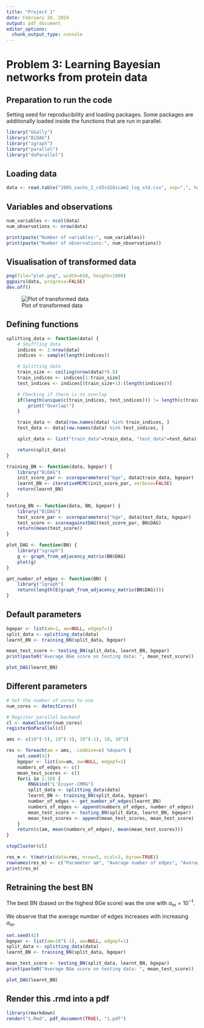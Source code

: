 ```yaml
---
title: "Project 1"
date: February 28, 2024
output: pdf_document
editor_options: 
  chunk_output_type: console
---
```


# Problem 3: Learning Bayesian networks from protein data

## Preparation to run the code

Setting seed for reproducibility and loading packages. Some packages are additionally loaded 
inside the functions that are run in parallel.

```r
library("GGally")
library("BiDAG")
library("igraph")
library("parallel")
library("doParallel")
```

## Loading data

```r
data <- read.table("2005_sachs_2_cd3cd28icam2_log_std.csv", sep=",", header=TRUE)
```

## Variables and observations

```r
num_variables <- ncol(data)
num_observations <- nrow(data)

print(paste("Number of variables:", num_variables))
print(paste("Number of observations:", num_observations))
```

## Visualisation of transformed data

```r
png(file="plot.png", width=650, height=1000)
ggpairs(data, progress=FALSE)
dev.off()
```

![Plot of transformed data](plot.png)

\newpage

## Defining functions

```r
splitting_data <- function(data) {
    # Shuffling data
    indices <- 1:nrow(data)
    indices <- sample(length(indices))

    # Splitting data
    train_size <- ceiling(nrow(data)*0.8)
    train_indices <- indices[1:train_size]
    test_indices <- indices[(train_size+1):(length(indices))]

    # Checking if there is no overlap
    if(length(unique(c(train_indices, test_indices))) != length(c(train_indices, test_indices))) {
        print("Overlap!")
    }

    train_data <- data[row.names(data) %in% train_indices, ]
    test_data <- data[row.names(data) %in% test_indices, ]

    split_data <- list("train_data"=train_data, "test_data"=test_data)

    return(split_data)
}

training_BN <- function(data, bgepar) {
    library("BiDAG")
    init_score_par <- scoreparameters("bge", data$train_data, bgepar)
    learnt_BN <- iterativeMCMC(init_score_par, verbose=FALSE)
    return(learnt_BN)
}

testing_BN <- function(data, BN, bgepar) {
    library("BiDAG")
    test_score_par <- scoreparameters("bge", data$test_data, bgepar)
    test_score <- scoreagainstDAG(test_score_par, BN$DAG)
    return(mean(test_score))
}

plot_DAG <- function(BN) {
    library("igraph")
    g <- graph_from_adjacency_matrix(BN$DAG)
    plot(g)
}

get_number_of_edges <- function(BN) {
    library("igraph")
    return(length(E(graph_from_adjacency_matrix(BN$DAG))))
}
```

\newpage

## Default parameters

```r
bgepar <- list(am=1, aw=NULL, edgepf=1)
split_data <- splitting_data(data)
learnt_BN <- training_BN(split_data, bgepar)

mean_test_score <- testing_BN(split_data, learnt_BN, bgepar)
print(paste0("Average BGe score on testing data: ", mean_test_score))

plot_DAG(learnt_BN)
```

## Different parameters

```r
# Set the number of cores to use
num_cores <- detectCores()

# Register parallel backend
cl <- makeCluster(num_cores)
registerDoParallel(cl)
```

```r

ams <- c(10^(-5), 10^(-3), 10^(-1), 10, 10^2)

res <- foreach(am = ams, .combine=c) %dopar% {
    set.seed(42)
    bgepar <- list(am=am, aw=NULL, edgepf=1)
    numbers_of_edges <- c()
    mean_test_scores <- c()
    for(i in 1:10) {
        RNGkind("L'Ecuyer-CMRG")
        split_data <- splitting_data(data)
        learnt_BN <- training_BN(split_data, bgepar)
        number_of_edges <- get_number_of_edges(learnt_BN)
        numbers_of_edges <- append(numbers_of_edges, number_of_edges)
        mean_test_score <- testing_BN(split_data, learnt_BN, bgepar)
        mean_test_scores <- append(mean_test_scores, mean_test_score)
    }
    return(c(am, mean(numbers_of_edges), mean(mean_test_scores)))
}
```

```r
stopCluster(cl)
```

```r
res_m <- t(matrix(data=res, nrow=5, ncol=3, byrow=TRUE))
rownames(res_m) <- c("Parameter am", "Average number of edges", "Average BGe score of the test data")
print(res_m)
```

## Retraining the best BN 

The best BN (based on the highest BGe score) was the one with $\alpha_m = 10^{-1}$. 

We observe that the average number of edges increases with increasing $\alpha_m$.

```r
set.seed(42)
bgepar <- list(am=10^(-1), aw=NULL, edgepf=1)
split_data <- splitting_data(data)
learnt_BN <- training_BN(split_data, bgepar)

mean_test_score <- testing_BN(split_data, learnt_BN, bgepar)
print(paste0("Average BGe score on testing data: ", mean_test_score))

plot_DAG(learnt_BN)
```

## Render this .rmd into a pdf

```r
library(rmarkdown)
render("1.Rmd", pdf_document(TRUE), "1.pdf")
```
